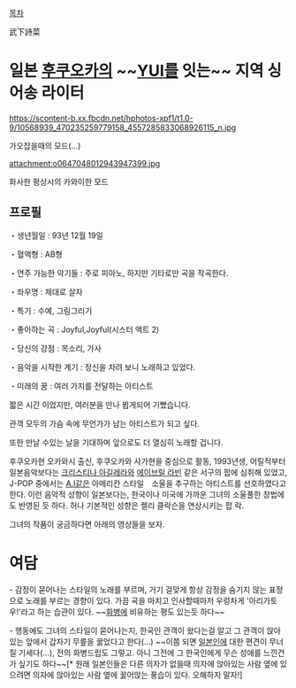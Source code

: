 [[목차]]

武下詩菜

= 일본 [[후쿠오카]]의 ~~[[YUI]]를 잇는~~ 지역 싱어송 라이터 =

https://scontent-b.xx.fbcdn.net/hphotos-xpf1/t1.0-9/10568939_470235259779158_4557285833068926115_n.jpg

가오잡을때의 모드(...)

attachment:o0647048012943947399.jpg

화사한 평상시의 카와이한 모드

== 프로필 ==

・생년월일 : 93년 12월 19일

・혈액형 : AB형

・연주 가능한 악기들 : 주로 피아노, 하지만 기타로만 곡을 작곡한다.

・좌우명 : 제대로 살자

・특기 : 수예, 그림그리기

・좋아하는 곡 : Joyful,Joyful(시스터 액트 2)

・당신의 강점 : 목소리, 가사

・음악을 시작한 계기 : 정신을 차려 보니 노래하고 있었다.

・미래의 꿈 : 여러 가지를 전달하는 아티스트

짧은 시간 이었지만, 여러분을 만나 뵙게되어 기뻤습니다. 

관객 모두의 가슴 속에 무언가가 남는 아티스트가 되고 싶다. 

또한 만날 수있는 날을 기대하며 앞으로도 더 열심히 노래할 겁니다.



후쿠오카현 오카와시 출신, 후쿠오카와 사가현을 중심으로 활동, 1993년생, 어릴적부터 일본음악보다는 [[크리스티나 아길레라]]와 [[에이브릴 라빈]] 같은 서구의 팝에 심취해 있었고, J-POP 중에서는 [[A.I]]같은 아메리칸 스타일　소울을 추구하는 아티스트를 선호하였다고 한다. 이런 음악적 성향이 일본보다는, 한국이나 미국에 가까운 그녀의 소울풀한 창법에도 반영된 듯 하다. 허나 기본적인 성향은 켈리 클락슨을 연상시키는 팝 락.

그녀의 작품이 궁금하다면 아래의 영상들을 보자.

{{{#!html
 <object width="560" height="315"><param name="movie" value="//www.youtube.com/v/n5Cw3ZkGp_E?version=3&amp;hl=ko_KR"></param><param name="allowFullScreen" value="true"></param><param name="allowscriptaccess" value="always"></param><embed src="//www.youtube.com/v/n5Cw3ZkGp_E?version=3&amp;hl=ko_KR" type="application/x-shockwave-flash" width="560" height="315" allowscriptaccess="always" allowfullscreen="true"></embed></object>
}}}

{{{#!html
 <object width="560" height="315"><param name="movie" value="//www.youtube.com/v/fFdO-yCYRn0?version=3&amp;hl=ko_KR"></param><param name="allowFullScreen" value="true"></param><param name="allowscriptaccess" value="always"></param><embed src="//www.youtube.com/v/fFdO-yCYRn0?version=3&amp;hl=ko_KR" type="application/x-shockwave-flash" width="560" height="315" allowscriptaccess="always" allowfullscreen="true"></embed></object>
}}}

{{{#!html
<iframe width="480" height="301" src="http://www.ustream.tv/embed/recorded/47658081?v=3&amp;wmode=direct" scrolling="no" frameborder="0" style="border: 0px none transparent;">    </iframe>
<br /><a href="http://www.ustream.tv" style="font-size: 12px; line-height: 20px; font-weight: normal; text-align: left;" target="_blank">Broadcast live streaming video on Ustream</a>
}}}

{{{#!html
 <iframe width="480" height="299" src="http://www.ustream.tv/embed/recorded/47661354?v=3&amp;wmode=direct" scrolling="no" frameborder="0" style="border: 0px none transparent;">    </iframe>
<br /><a href="http://www.ustream.tv" style="font-size: 12px; line-height: 20px; font-weight: normal; text-align: left;" target="_blank">Broadcast live streaming video on Ustream</a>
}}}

= 여담 = 

- 감정이 묻어나는 스타일의 노래를 부르며, 거기 걸맞게 항상 감정을 숨기지 않는 표정으로 노래를 부르는 경향이 있다. 가끔 곡을 마치고 인사할때마저 우렁차게 '아리가토우!'라고 하는 습관이 있다. ~~[[화병]]에 비유하는 평도 있는듯 하다~~

- 행동에도 그녀의 스타일이 묻어나는지, 한국인 관객이 왔다는걸 알고 그 관객이 앉아있는 앞에서 갑자기 무릎을 꿇었다고 한다(...)  ~~이쯤 되면 [[일본인]]에 대한 편견이 무너질 기세다(...), 전의 화병드립도 그렇고. 아니 그전에 그 한국인에게 무슨 성애를 느낀건가 싶기도 하다~~[* 원래 일본인들은 다른 의자가 없을때 의자에 앉아있는 사람 옆에 있으려면 의자에 앉아있는 사람 옆에 꿇어앉는 풍습이 있다. 오해하지 말자!]
